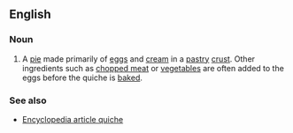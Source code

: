 ==English==
===Noun===
# A [[pie]] made primarily of [[egg]]s and [[cream]] in a [[pastry]] [[crust]]. Other ingredients such as [[chopped meat]] or [[vegetable]]s are often added to the eggs before the quiche is [[bake]]d.

===See also===
* [[w:Quiche|Encyclopedia article quiche]]